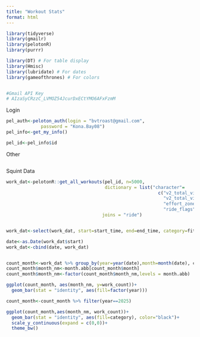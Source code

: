 ```yaml
---
title: "Workout Stats"
format: html
---
```


```r
library(tidyverse)
library(gmailr)
library(pelotonR)
library(purrr)

library(DT) # For table display
library(Hmisc)
library(lubridate) # For dates
library(gameofthrones) # For colors


#Gmail API Key
# AIzaSyCRzzC_LVMOZ54JcurDxECtYMO6AFxFzmM
```

Login
```r
pel_auth<-peloton_auth(login = "bvtroast@gmail.com", 
             password = "Kona.Bay08")
pel_info<-get_my_info()

pel_id<-pel_info$id

```

Other
```r

```


Squint Data
```r
work_dat<-pelotonR::get_all_workouts(pel_id, n=5000,
                                     dictionary = list("character"= 
                                                         c("v2_total_video_watch_time_seconds",
                                                           "v2_total_video_buffering_seconds", 
                                                           "effort_zones",
                                                           "ride_flags")),
                                    joins = "ride")


work_dat<-select(work_dat, start=start_time, end=end_time, category=fitness_discipline, work_id=id, effort_zones, ride_diff=ride_difficulty_rating_avg, ride_duration, pedal_met=ride_has_pedaling_metrics, title=ride_title, )

date<-as.Date(work_dat$start)
work_dat<-cbind(date, work_dat)


count_month<-work_dat %>% group_by(year=year(date),month=month(date), category) %>% summarise(work_count=n())
count_month$month_nm<-month.abb[count_month$month]
count_month$month_nm<-factor(count_month$month_nm,levels = month.abb)

ggplot(count_month, aes(month_nm, y=work_count))+
  geom_bar(stat = "identity", aes(fill=factor(year)))

count_month<-count_month %>% filter(year==2025)

ggplot(count_month,aes(month_nm, work_count))+
  geom_bar(stat = "identity", aes(fill=category), color="black")+
  scale_y_continuous(expand = c(0,0))+
  theme_bw()
```


